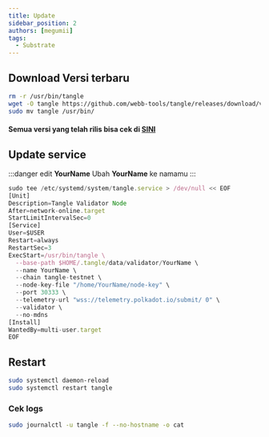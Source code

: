 ```yaml
---
title: Update
sidebar_position: 2
authors: [megumii]
tags:
  - Substrate
---
```


## Download Versi terbaru

```bash
rm -r /usr/bin/tangle
wget -O tangle https://github.com/webb-tools/tangle/releases/download/v5.0.0/tangle-standalone-linux-amd64 && chmod +x tangle
sudo mv tangle /usr/bin/
```

#### Semua versi yang telah rilis bisa cek di [SINI](https://github.com/webb-tools/tangle/releases)

## Update service

:::danger edit **YourName**
Ubah **YourName** ke namamu
:::

```ts title="tangle.service"
sudo tee /etc/systemd/system/tangle.service > /dev/null << EOF
[Unit]
Description=Tangle Validator Node
After=network-online.target
StartLimitIntervalSec=0
[Service]
User=$USER
Restart=always
RestartSec=3
ExecStart=/usr/bin/tangle \
  --base-path $HOME/.tangle/data/validator/YourName \
  --name YourName \
  --chain tangle-testnet \
  --node-key-file "/home/YourName/node-key" \
  --port 30333 \
  --telemetry-url "wss://telemetry.polkadot.io/submit/ 0" \
  --validator \
  --no-mdns
[Install]
WantedBy=multi-user.target
EOF
```

## Restart

```bash
sudo systemctl daemon-reload
sudo systemctl restart tangle
```

### Cek logs 

```bash
sudo journalctl -u tangle -f --no-hostname -o cat
```
